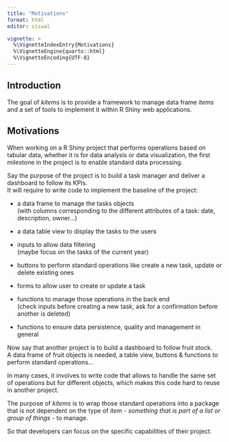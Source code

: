```yaml
---
title: "Motivations"
format: html
editor: visual

vignette: >
  %\VignetteIndexEntry{Motivations}
  %\VignetteEngine{quarto::html}
  %\VignetteEncoding{UTF-8}
---
```


## Introduction

The goal of *kitems* is to provide a framework to manage data frame *items* and a set of tools to implement it within R Shiny web applications.

## Motivations

When working on a R Shiny project that performs operations based on tabular data, whether it is for data analysis or data visualization, the first milestone in the project is to enable standard data processing.

Say the purpose of the project is to build a task manager and deliver a dashboard to follow its KPIs.\
It will require to write code to implement the baseline of the project:

-   a data frame to manage the tasks objects\
    (with columns corresponding to the different attributes of a task: date, description, owner...)

-   a data table view to display the tasks to the users

-   inputs to allow data filtering\
    (maybe focus on the tasks of the current year)

-   buttons to perform standard operations like create a new task, update or delete existing ones

-   forms to allow user to create or update a task

-   functions to manage those operations in the back end\
    (check inputs before creating a new task, ask for a confirmation before another is deleted)

-   functions to ensure data persistence, quality and management in general

Now say that another project is to build a dashboard to follow fruit stock.\
A data frame of fruit objects is needed, a table view, buttons & functions to perform standard operations...

In many cases, it involves to write code that allows to handle the same set of operations but for different objects, which makes this code hard to reuse in another project.

The purpose of *kitems* is to wrap those standard operations into a package that is not dependent on the type of *item* - *something that is part of a list or group of things* - to manage.

So that developers can focus on the specific capabilities of their project.
